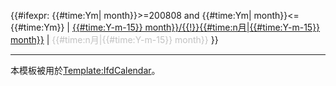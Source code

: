{{#ifexpr: {{#time:Ym|{{{1|0}}} month}}>=200808 and {{#time:Ym|{{{1|0}}} month}}<={{#time:Ym}}
|
[[Special:PrefixIndex/Wikipedia:檔案存廢討論/記錄/{{#time:Y/m|{{#time:Y-m-15}} {{{1|0}}} month}}/{{!}}{{#time:n月|{{#time:Y-m-15}} {{{1|0}}} month}}]]
|
<span style="color:#C0C0C0;">{{#time:n月|{{#time:Y-m-15}} {{{1|0}}} month}}</span>
}}<noinclude>
----
{{pp-template}}
本模板被用於[[Template:IfdCalendar]]。
</noinclude>